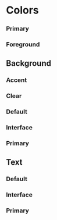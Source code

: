 
<Meta title="Design Tokens/Colors" />

# Colors

### Primary

<DesignTokenDocBlock categoryName="Colors: Primary" viewType="table" />

### Foreground

<DesignTokenDocBlock categoryName="Colors: Foreground" viewType="table" />

## Background

### Accent

<DesignTokenDocBlock
  categoryName="Colors: Background Accent"
  viewType="table"
/>

### Clear

<DesignTokenDocBlock categoryName="Colors: Background Clear" viewType="table" />

### Default

<DesignTokenDocBlock
  categoryName="Colors: Background Default"
  viewType="table"
/>

### Interface

<DesignTokenDocBlock
  categoryName="Colors: Background Interface"
  viewType="table"
/>

### Primary

<DesignTokenDocBlock
  categoryName="Colors: Background Primary"
  viewType="table"
/>

## Text

### Default

<DesignTokenDocBlock categoryName="Colors: Text Default" viewType="table" />

### Interface

<DesignTokenDocBlock categoryName="Colors: Text Interface" viewType="table" />

### Primary

<DesignTokenDocBlock categoryName="Colors: Text Primary" viewType="table" />
